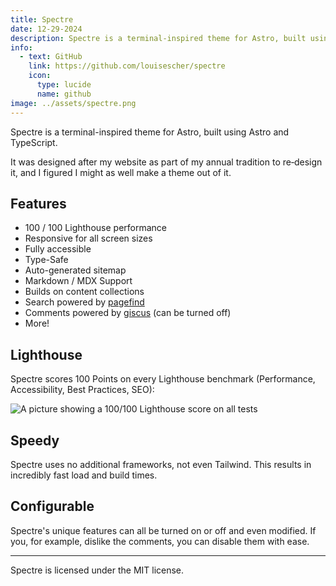 ```yaml
---
title: Spectre
date: 12-29-2024
description: Spectre is a terminal-inspired theme for Astro, built using Astro and TypeScript.
info:
  - text: GitHub
    link: https://github.com/louisescher/spectre
    icon:
      type: lucide
      name: github
image: ../assets/spectre.png
---
```


Spectre is a terminal-inspired theme for Astro, built using Astro and TypeScript.

It was designed after my website as part of my annual tradition to re‑design it, and I figured I might as well make a theme out of it.

## Features

- 100 / 100 Lighthouse performance
- Responsive for all screen sizes
- Fully accessible
- Type-Safe
- Auto-generated sitemap
- Markdown / MDX Support
- Builds on content collections
- Search powered by [pagefind](https://pagefind.app)
- Comments powered by [giscus](https://giscus.app) (can be turned off)
- More!

## Lighthouse

Spectre scores 100 Points on every Lighthouse benchmark (Performance, Accessibility, Best Practices, SEO):

![A picture showing a 100/100 Lighthouse score on all tests](/img/lighthouse.png)

## Speedy

Spectre uses no additional frameworks, not even Tailwind. This results in incredibly fast load and build times.

## Configurable

Spectre's unique features can all be turned on or off and even modified. If you, for example, dislike the comments, you can disable them with ease.

---

Spectre is licensed under the MIT license.